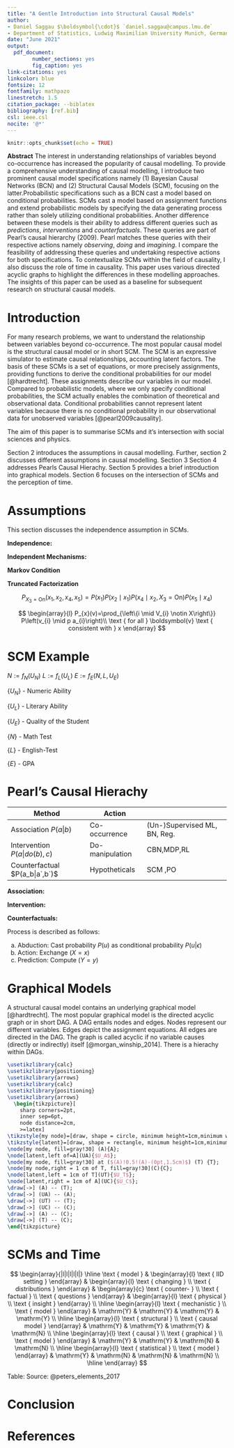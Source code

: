 ```yaml
---
title: "A Gentle Introduction into Structural Causal Models"
author: 
- Daniel Saggau $\boldsymbol{\cdot}$ `daniel.saggau@campus.lmu.de`
- Department of Statistics, Ludwig Maximilian University Munich, Germany
date: "June 2021"
output: 
  pdf_document:
        number_sections: yes
        fig_caption: yes
link-citations: yes
linkcolor: blue
fontsize: 12
fontfamily: mathpazo 
linestretch: 1.5
citation_package: --biblatex
bibliography: [ref.bib]
csl: ieee.csl
nocite: '@*'
---
```


```r
knitr::opts_chunk$set(echo = TRUE)
```

**Abstract** The interest in understanding relationships of variables beyond co-occurrence has increased the popularity of causal modelling. To provide a comprehensive understanding of causal modelling, I introduce two prominent causal model specifications namely (1) Bayesian Causal Networks (BCN) and (2) Structural Causal Models (SCM), focusing on the latter.Probabilistic specifications such as a BCN cast a model based on conditional probabilities. SCMs cast a model based on assignment functions and extend probabilistic models by specifying the data generating process rather than solely utilizing conditional probabilities. Another difference between these models is their ability to address different queries such as *predictions*, *interventions* and *counterfactuals*. These queries are part of Pearl's causal hierarchy (2009). Pearl matches these queries with their respective actions namely *observing*, *doing* and *imagining*. I compare the feasibility of addressing these queries and undertaking respective actions for both specifications. To contextualize SCMs within the field of causality, I also discuss the role of time in causality. This paper uses various directed acyclic graphs to highlight the differences in these modelling approaches. The insights of this paper can be used as a baseline for subsequent research on structural causal models.

\newpage
\hypersetup{linkcolor=black}
\tableofcontents
\newpage

\hypersetup{linkcolor=blue}

# Introduction 

For many research problems, we want to understand the relationship between variables beyond co-occurrence.
The most popular causal model is the structural causal model or in short SCM.
The SCM is an expressive simulator to estimate causal relationships, accounting latent factors. 
The basis of these SCMs is a set of equations, or more precisely assignments, providing functions to derive the conditional probabilities for our model [@hardtrecht].
These assignments describe our variables in our model.
Compared to probabilistic models, where we only specify conditional probabilities, the SCM actually enables the combination of theoretical and observational data.
Conditional probabilities cannot represent latent variables because there is no conditional probability in our observational data for unobserved variables [@pearl2009causality].




The aim of this paper is to summarise SCMs and it's intersection with social sciences and physics.

Section 2 introduces the assumptions in causal modelling. Further, section 2 discusses different assumptions in causal modelling. Section 3
Section 4 addresses Pearls Causal Hierachy.
Section 5 provides a brief introduction into graphical models.
Section 6 focuses on the intersection of SCMs and the perception of time. 


# Assumptions 

This section discusses the independence assumption in SCMs.

**Independence:** 


**Independent Mechanisms:**

**Markov Condition** 

**Truncated Factorization**

$$
P_{X_{3}=\mathrm{On}}\left(x_{1}, x_{2}, x_{4}, x_{5}\right)=P\left(x_{1}\right) P\left(x_{2} \mid x_{1}\right) P\left(x_{4} \mid x_{2}, X_{3}=\mathrm{On}\right) P\left(x_{5} \mid x_{4}\right)
$$

$$
\begin{array}{l}
P_{x}(v)=\prod_{\left\{i \mid V_{i} \notin X\right\}} P\left(v_{i} \mid p a_{i}\right)\\
\text { for all } \boldsymbol{v} \text { consistent with } x
\end{array}
$$


# SCM Example 

$N:= f_N(U_N)$\newline
$L:=f_L(U_L)$\newline
$E:= f_E(N,L,U_E)$\newline

$\{U_N\}$ - Numeric Ability

$\{U_L\}$ - Literary Ability

$\{U_E\}$ - Quality of the Student 

$\{N\}$ - Math Test 

$\{L\}$ - English-Test

$\{E\}$ - GPA


# Pearl's Causal Hierachy 

 |Method          | Action | | Usage | 
|------------------|-------------|-------------------|
| Association $P(a|b)$               | Co-occurrence                           |(Un-)Supervised ML, BN, Reg.  
| Intervention $P(a|do(b),c)$       | Do-manipulation                       |CBN,MDP,RL    
| Counterfactual $P(a_b|a`,b`)$     | Hypotheticals            | SCM ,PO            


**Association:**

**Intervention:**

**Counterfactuals:**

Process is described as follows:

(a) Abduction: Cast probability $P(u)$ as conditional probability $P(u|\epsilon)$ 
(b) Action: Exchange $(X = x)$ 
(c) Prediction: Compute $(Y = y)$


# Graphical Models 

A structural causal model contains an underlying graphical model [@hardtrecht]. 
The most popular graphical model is the directed acyclic graph or in short DAG.
A DAG entails nodes and edges. 
Nodes represent our different variables. 
Edges depict the assignment equations. 
All edges are directed in the DAG.
The graph is called acyclic if no variable causes (directly or indirectly) itself [@morgan_winship_2014].
There is a hierachy within DAGs. 


```tikz
\usetikzlibrary{calc}
\usetikzlibrary{positioning}
\usetikzlibrary{arrows}
\usetikzlibrary{calc}
\usetikzlibrary{positioning}
\usetikzlibrary{arrows}
  \begin{tikzpicture}[
    sharp corners=2pt,
    inner sep=6pt,
    node distance=2cm,
    >=latex]
\tikzstyle{my node}=[draw, shape = circle, minimum height=1cm,minimum width=1cm]
\tikzstyle{latent}=[draw, shape = rectangle, minimum height=1cm,minimum width=1cm]
\node[my node, fill=gray!30] (A){A};
\node[latent,left of=A](UA){$U_A$};
\node[my node, fill=gray!30] at ($(A)!0.5!(A)-(0pt,1.5cm)$) (T) {T};
\node[my node,right = 1 cm of T, fill=gray!30](C){C};
\node[latent,left = 1cm of T](UT){$U_T$};
\node[latent,right = 1cm of A](UC){$U_C$};
\draw[->] (A) -- (T);
\draw[->] (UA) -- (A);
\draw[->] (UT) -- (T);
\draw[->] (UC) -- (C);
\draw[->] (A) -- (C);
\draw[->] (T) -- (C);
\end{tikzpicture}
```

# SCMs and Time 

$$
\begin{array}{|l|l|l|l|l|}
\hline \text { model } & \begin{array}{l}
\text { IID setting }
\end{array} & \begin{array}{l}
\text { changing } \\
\text { distributions } 
\end{array} & \begin{array}{c}
\text { counter- } \\
\text { factual } \\
\text { questions }
\end{array} & \begin{array}{l}
\text { physical } \\
\text { insight }
\end{array} \\
\hline \begin{array}{l}
\text { mechanistic } \\
\text { model }
\end{array} & \mathrm{Y} & \mathrm{Y} & \mathrm{Y} & \mathrm{Y} \\
\hline \begin{array}{l}
\text { structural } \\
\text { causal model }
\end{array} & \mathrm{Y} & \mathrm{Y} & \mathrm{Y} & \mathrm{N} \\
\hline \begin{array}{l}
\text { causal } \\
\text { graphical } \\
\text { model }
\end{array} & \mathrm{Y} & \mathrm{Y} & \mathrm{N} & \mathrm{N} \\
\hline \begin{array}{l}
\text { statistical } \\
\text { model }
\end{array} & \mathrm{Y} & \mathrm{N} & \mathrm{N} & \mathrm{N} \\
\hline
\end{array}
$$

Table: Source: @peters_elements_2017

# Conclusion 





\newpage 

# References

<div id="refs"></div>
\newpage



